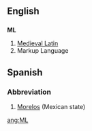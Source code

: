 ==English==
==={{initialism}}===
'''ML'''

#[[Medieval Latin]]
#Markup Language


==Spanish==
===Abbreviation===
#[[Morelos]] (Mexican state)

[[ang:ML]]